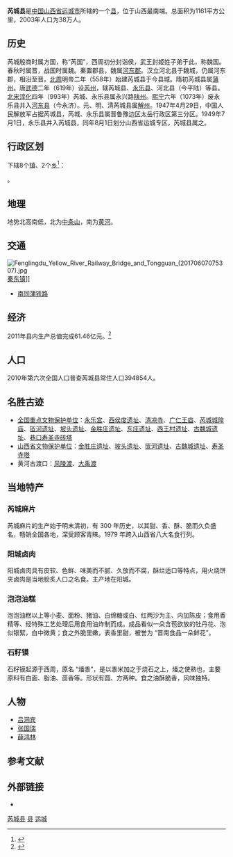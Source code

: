 {{Infobox China County
| county  = 芮城县
| Photo = 
| Photoname= 
| map = ChinaYunchengRuicheng.png
| map_caption = 芮城县在运城市的位置
| customimage = 
| Pinyin   =Ruicheng 
| Belong = [[山西省|山西省]][[运城市|运城市]]
| Types= [[县|县]]
| admincode = 
| founded = 
| seat = [[古魏镇|古魏镇]]
| officerTitle= 
| officer = 
| officerTitle2 = 
| officer2 = 
| division = 
| town= 7
| township= 3
| subdistrict= 
| dialect= 
| post code= 044600
| phone code = 359
| coordinate = {{coord|34|41||N|110|41||E|display=inline,title|scale:100000}}
| area = 1178.76
| area land = 
| area water =  
| census yr = 
| pop = 394854人（2010年）
| density = 
| GDP = 
| web = http://www.rcx.gov.cn/
| web_title = 芮城县人民政府
}}
'''芮城县'''是[[中国|中国]][[山西省|山西省]][[运城市|运城市]]所辖的一个[[县|县]]，位于山西最南端。总面积为1161平方公里，2003年人口为38万人。

== 历史 ==
芮城殷商时属方国，称“芮国”，西周初分封诣侯，武王封姬姓子弟于此，称魏国。春秋时属晋，战国时属魏。秦置郡县，魏属[[河東郡_(中國)|河东郡]]。汉立河北县于魏城，仍属河东郡，相沿至晋。[[北周|北周]]明帝二年（558年）始建芮城县于今县城。隋初芮城县属[[蒲州_(北周)|蒲州]]。唐[[武德|武德]]二年（619年）设[[芮州|芮州]]，辖芮城县、[[永乐县_(北周)|永乐县]]、河北县（今平陆）等县。[[北宋|北宋]][[淳化_(年号)|淳化]]四年（993年）芮城、永乐县属永兴路[[陕州|陕州]]。[[熙宁|熙宁]]六年（1073年）废永乐县并入[[河东县|河东县]]（今永济）。元、明、清芮城县属[[解州|解州]]。1947年4月29日，中国人民解放军占据芮城县，芮城、永乐县属晋鲁豫边区太岳行政区第三分区。1949年7月1日，永乐县并入芮城县，同年8月1日划分山西省运城专区，芮城县属之。

== 行政区划 ==
{{PAGENAMEBASE}}下辖8个[[行政建制镇|镇]]、2个[[乡_(中华人民共和国)|乡]]<ref>{{PRC admin/ref sgc|14/08/30}}</ref>：

{{PRC admin/children|14/08/30}}。

== 地理 ==
地势北高南低，北为[[中条山|中条山]]，南为[[黄河|黄河]]。

== 交通 ==
[[File:Fenglingdu_Yellow_River_Railway_Bridge_and_Tongguan_(20170607075307).jpg|thumb]][[秦东镇|秦东镇]]]]
* [[南同蒲铁路|南同蒲铁路]]

== 经济 ==
2011年县内生产总值完成61.46亿元。<ref>{{Cite web |url=http://www.rcx.gov.cn/gzbg/13061.htm |title=2012年政府工作报告 |access-date=2013-07-18 |archive-url=https://web.archive.org/web/20180501161019/http://www.rcx.gov.cn/gzbg/13061.htm |archive-date=2018-05-01 |dead-url=yes }}</ref>

== 人口 ==
2010年第六次全国人口普查芮城县常住人口394854人。

== 名胜古迹 ==
* [[全国重点文物保护单位|全国重点文物保护单位]]：[[永乐宫|永乐宫]]、[[西侯度遗址|西侯度遗址]]、[[清凉寺|清凉寺]]、[[广仁王庙|广仁王庙]]、[[芮城城隍庙|芮城城隍庙]]、[[匼河遗址|匼河遗址]]、[[坡头遗址|坡头遗址]]、[[金胜庄遗址|金胜庄遗址]]、[[东庄遗址|东庄遗址]]、[[西王村遗址|西王村遗址]]、[[古魏城遗址|古魏城遗址]]、[[巷口寿圣寺砖塔|巷口寿圣寺砖塔]]
* [[山西省文物保护单位|山西省文物保护单位]]：[[金胜庄遗址|金胜庄遗址]]、[[坡头遗址|坡头遗址]]、[[匼河遗址|匼河遗址]]、[[古魏城遗址|古魏城遗址]]、[[寿圣寺塔|寿圣寺塔]]
* 黄河古渡口：[[风陵渡|风陵渡]]、[[大禹渡|大禹渡]]

==当地特产==

===芮城麻片===
芮城麻片的生产始于明末清初，有 300 年历史，以其甜、香、酥、脆而久负盛名，畅销全国各地，深受顾客青睐。1979 年跨入山西省八大名食行列。
===阳城卤肉===
阳城卤肉具有皮软、色鲜、味美而不腻、久放而不腐，酥烂适口等特点，用火烧饼夹卤肉是当地脍炙人口之名食。主产地在阳城。
===泡泡油糕===
泡泡油糕以上等小麦、面粉、猪油、白绵糖或白、红两沙为主、内加陈皮；食用香精等、经特殊工艺处理后用食用油炸制而成。成品看似一朵含苞欲放的牡丹花、泡似银絮，白中微黄；食之外脆里嫩，表香里甜，被誉为 “晋南食品一朵鲜花”。
===石籽镆===
石籽镆起源于西周，原名 “燔黍”，是以黍米加之于烧石之上，燔之使熟也，主要原料有白面、脂油、茴香等。形状有圆、方两种。食之油酥脆香，风味独特。

==人物==
*[[吕洞宾|吕洞宾]]
*[[张国瑞|张国瑞]]
*[[薛鸿林|薛鸿林]]

== 参考文献 ==
{{reflist}}

== 外部链接 ==
* {{Official website|http://www.rcx.gov.cn/|name=芮城县人民政府门户网站}}

{{芮城县行政区划}}
{{运城市行政区划}}
{{山西行政区划}}

[[Category:芮城县|]]
[[Category:运城区县市|县]]
[[Category:山西省县份|运城]]